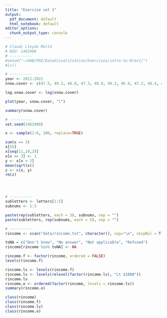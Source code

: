 ```yaml
---
title: "Exercise set 1"
output:
  pdf_document: default
  html_notebook: default
editor_options:
  chunk_output_type: console
---
```

```r
# Claudi Lleyda Moltó
# NIU: 1462908
# ----------
#setwd("~/UAB/MSE/DataVisualitzation/Exercises/intro-to-R/ex1/")
#ls()

# ----------
year <- 2012:2021
snow.cover <- c(47.5, 49.2, 46.0, 47.3, 48.8, 49.2, 46.9, 47.2, 46.4, 46.8)

log.snow.cover <- log(snow.cover)

plot(year, snow.cover, "l")

summary(snow.cover)

# ----------
set.seed(1462908)

x <- sample(1:6, 100, replace=TRUE)

sum(x == 3)
x[55]
x[seq(11,19,2)]
x[x == 3] <- 1
y <- x[x > 2]
mean(sqrt(x))
z <- c(x, y)
rm(z)




# ----------
subletters <- letters[1:5]
subnums <- 1:3

paste(rep(subletters, each = 3), subnums, sep = "")
paste(subletters, rep(subnums, each = 5), sep = "")

# ----------
rincome <- scan("data/rincome.txt", character(), sep="\n", skipNul = T)

toNA = c("Don't know", "No answer", "Not applicable", "Refused")
rincome[rincome %in% toNA] <- NA

rincome.f <- factor(rincome, ordered = FALSE)
levels(rincome.f)

rincome.lv <- levels(rincome.f)
rincome.lv <- levels(relevel(factor(rincome.lv), "Lt $1000"))
rincome.lv
rincome.o <- ordered(factor(rincome, levels = rincome.lv))
summary(rincome.o)

class(rincome)
class(rincome.f)
class(rincome.lv)
class(rincome.o)

```
